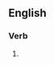==English==

===Verb===
{{head|en|verb form}}

# {{present participle of|put to rest|lang=en|nocat=1}}
